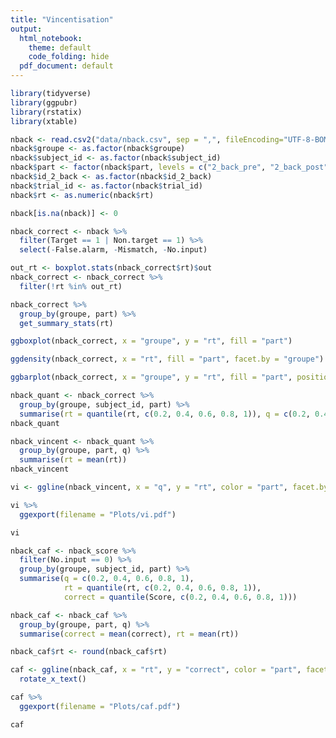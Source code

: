 ```yaml
---
title: "Vincentisation"
output:
  html_notebook:
    theme: default
    code_folding: hide
  pdf_document: default
---
```



```r
library(tidyverse)
library(ggpubr)
library(rstatix)
library(xtable)

nback <- read.csv2("data/nback.csv", sep = ",", fileEncoding="UTF-8-BOM")
nback$groupe <- as.factor(nback$groupe)
nback$subject_id <- as.factor(nback$subject_id)
nback$part <- factor(nback$part, levels = c("2_back_pre", "2_back_post"))
nback$id_2_back <- as.factor(nback$id_2_back)
nback$trial_id <- as.factor(nback$trial_id)
nback$rt <- as.numeric(nback$rt)

nback[is.na(nback)] <- 0

nback_correct <- nback %>%
  filter(Target == 1 | Non.target == 1) %>%
  select(-False.alarm, -Mismatch, -No.input)

out_rt <- boxplot.stats(nback_correct$rt)$out
nback_correct <- nback_correct %>%
  filter(!rt %in% out_rt)

nback_correct %>%
  group_by(groupe, part) %>%
  get_summary_stats(rt)

```

```r

ggboxplot(nback_correct, x = "groupe", y = "rt", fill = "part")

```

```r
ggdensity(nback_correct, x = "rt", fill = "part", facet.by = "groupe")
```

```r
ggbarplot(nback_correct, x = "groupe", y = "rt", fill = "part", position = position_dodge(0.8), add = "mean_sd")
```

```r
nback_quant <- nback_correct %>%
  group_by(groupe, subject_id, part) %>%
  summarise(rt = quantile(rt, c(0.2, 0.4, 0.6, 0.8, 1)), q = c(0.2, 0.4, 0.6, 0.8, 1))
nback_quant
```

```r
nback_vincent <- nback_quant %>%
  group_by(groupe, part, q) %>%
  summarise(rt = mean(rt))
nback_vincent
```

```r
vi <- ggline(nback_vincent, x = "q", y = "rt", color = "part", facet.by = "groupe", size = 1)

vi %>%
  ggexport(filename = "Plots/vi.pdf")

vi
```

```r
nback_caf <- nback_score %>%
  filter(No.input == 0) %>%
  group_by(groupe, subject_id, part) %>%
  summarise(q = c(0.2, 0.4, 0.6, 0.8, 1),
            rt = quantile(rt, c(0.2, 0.4, 0.6, 0.8, 1)), 
            correct = quantile(Score, c(0.2, 0.4, 0.6, 0.8, 1)))

nback_caf <- nback_caf %>%
  group_by(groupe, part, q) %>%
  summarise(correct = mean(correct), rt = mean(rt))

nback_caf$rt <- round(nback_caf$rt)

caf <- ggline(nback_caf, x = "rt", y = "correct", color = "part", facet.by = "groupe", size = 1) +
  rotate_x_text()

caf %>%
  ggexport(filename = "Plots/caf.pdf")

caf

```














